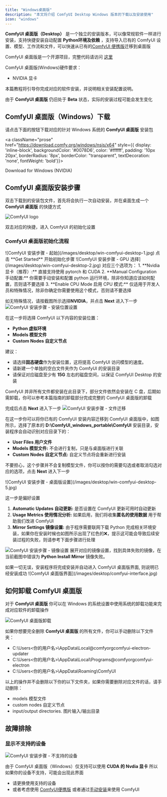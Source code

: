 ```yaml
---
title: "Windows桌面版"
description: "本文将介绍 ComfyUI Desktop Windows 版本的下载以及安装使用"
icon: "windows"
---
```



**ComfyUI 桌面版（Desktop）** 是一个独立的安装版本，可以像常规软件一样进行安装，支持快捷安装自动配置 **Python环境及依赖** ，支持导入已有的 ComfyUI 设置、模型、工作流和文件，可以快速从已有的[ComfyUI 便携版](/zh-CN/installation/comfyui_portable_windows)迁移到桌面版

ComfyUI 桌面版是一个开源项目，完整代码请访问 [这里](https://github.com/Comfy-Org/desktop)

ComfyUI 桌面版(Windows)硬件要求：
- NVIDIA 显卡

本篇教程将引导你完成对应的软件安装，并说明相关安装配置说明。

<Warning>由于 **ComfyUI 桌面版** 仍旧处于 **Beta** 状态，实际的安装过程可能会发生变化</Warning>

## ComfyUI 桌面版（Windows）下载

请点击下面的按钮下载对应的针对 Windows 系统的 **ComfyUI 桌面版** 安装包

<a className="prose" href="https://download.comfy.org/windows/nsis/x64" style={{ display: 'inline-block', backgroundColor: '#0078D6', color: '#ffffff', padding: '10px 20px', borderRadius: '8px', borderColor: "transparent", textDecoration: 'none', fontWeight: 'bold'}}>
<p className="prose" style={{ margin: 0, fontSize: "0.8rem" }}>Download for Windows (NVIDIA)</p>
</a>

## ComfyUI 桌面版安装步骤

双击下载到的安装包文件，首先将会执行一次自动安装，并在桌面生成一个 **ComfyUI 桌面版** 的快捷方式

![ComfyUI logo](/images/desktop/win-comfyui-desktop-shortcut.jpg)

双击对应的快捷，进入 ComfyUI 的初始化设置

### ComfyUI 桌面版初始化流程

<Steps>
<Step title="开始界面">
  <Tabs>
      <Tab title="正常启动">
      ![ComfyUI 安装步骤 - 起始](/images/desktop/win-comfyui-desktop-1.jpg)
      点击 **Get Started** 开始初始化步骤
      </Tab>
      <Tab title="维护页">
      <MaintenancePage/>
      </Tab>
  </Tabs>
</Step>
<Step title="Select GPU(GPU选择)">
![ComfyUI 安装步骤 - GPU 选择](/images/desktop/win-comfyui-desktop-2.jpg)
对应三个选项为：
1. **Nvidia 显卡（推荐）:** 直接支持使用 pytorch 和 CUDA
2. **Manual Configuration 手动配置:** 你需要手动安装和配置 python 运行环境，除非你知道应该如何配置，否则请不要选择
3. **Enable CPU Mode 启用 CPU 模式:** 仅适用于开发人员和特殊情况，除非你确定你需要使用这个模式，否则请不要选择

如无特殊情况，请按截图所示选择**NVIDIA**，并点击 **Next** 进入下一步
</Step>
<Step title="Install location（安装位置）">
![ComfyUI 安装步骤 - 安装位置设置](/images/desktop/win-comfyui-desktop-3.jpg)

在这一步将选择 ComfyUI 以下内容的安装位置：
 - **Python 虚拟环境**
 - **Models 模型文件**
 - **Custom Nodes 自定义节点**

 建议：
 - 请选择**固态硬盘**作为安装位置，这将提高 ComfyUI 访问模型的速度。
 - 请新建一个单独的空白文件夹作为 ComfyUI 的安装目录
 - 请保证对应磁盘至少有 **15G** 左右的磁盘空间，以保证 ComfyUI Desktop 的安装

<Note>ComfyUI 并非所有文件都安装在此目录下，部分文件依然会安装在 C 盘，后期如需卸载，你可以参考本篇指南的卸载部分完成完整的 ComfyUI 桌面版的卸载</Note>

完成后点击 **Next** 进入下一步
</Step>
<Step title="Migrate from Existing Installation（从已有安装迁移 - 可选）">
![ComfyUI 安装步骤 - 文件迁移](/images/desktop/win-comfyui-desktop-4.jpg)

在这一步你可以将你已有的 ComfyUI 安装内容迁移到 ComfyUI 桌面版中，如图所示，选择了原本的 **D:\ComfyUI_windows_portable\ComfyUI** 安装目录，安装程序会自动识别对应目录下的：
- **User Files 用户文件**
- **Models 模型文件:** 不会进行复制，只是与桌面版进行关联
- **Custom Nodes 自定义节点:** 自定义节点将会重新进行安装

不要担心，这个步骤并不会复制模型文件，你可以按你的需要勾选或者取消勾选对应的选项，点击 **Next** 进入下一步

</Step>
<Step title="Desktop Setting(桌面版设置)">
![ComfyUI 安装步骤 - 桌面版设置](/images/desktop/win-comfyui-desktop-5.jpg)

这一步是偏好设置
1. **Automatic Updates 自动更新:** 是否设置在 ComfyUI 更新可用时自动更新
2. **Usage Metrics 使用情况分析:** 如果启用，我们将收集**匿名的使用数据** 用于帮助我们改进 ComfyUI
3. **Mirror Settings 镜像设置:** 由于程序需要联网下载 Python 完成相关环境安装，如果你在安装时候也如图所示出现了红色的❌，提示这可能会导致后续安装过程的失败，则请参考下面步骤进行处理

![ComfyUI 安装步骤 - 镜像设置](/images/desktop/win-comfyui-desktop-6.jpg)
展开对应的镜像设置，找到具体失败的镜像，在当前截图中错误为 **Python Install Mirror** 镜像失败。

 <MirrorLinks/>  
 </Step>
 <Step title="完成安装">
 如果一切无误，安装程序将完成安装并自动进入 ComfyUI 桌面版界面, 则说明已经安装成功
 ![ComfyUI 桌面版界面](/images/desktop/comfyui-interface.jpg)
 </Step>
</Steps>

<FirstGeneration/>
<UpdateComfyui/>
<ExternalModelsDesktop/>
<DesktopVenv/>

## 如何卸载 ComfyUI 桌面版

对于 **ComfyUI 桌面版** 你可以在 Windows 的系统设置中使用系统的卸载功能来完成对应软件的卸载操作

![ComfyUI 桌面版卸载](/images/desktop/win-uninstall-comfyui.jpg)

如果你想要完全删除 **ComfyUI 桌面版** 的所有文件，你可以手动删除以下文件夹：
- C:\Users\<你的用户名>\AppData\Local\@comfyorgcomfyui-electron-updater
- C:\Users\<你的用户名>\AppData\Local\Programs\@comfyorgcomfyui-electron
- C:\Users\<你的用户名>\AppData\Roaming\ComfyUI

以上的操作并不会删除以下你的以下文件夹，如果你需要删除对应文件的话，请手动删除：
- models 模型文件
- custom nodes 自定义节点
- input/output directories. 图片输入/输出目录

## 故障排除

### 显示不支持的设备

![ComfyUI 安装步骤 - 不支持的设备](/images/desktop/win-comfyui-desktop-0.jpg)

由于 ComfyUI 桌面版（Windows）仅支持可以使用 **CUDA 的 Nvdia 显卡** 所以如果你的设备不支持，可能会出现此界面
- 请更换使用支持的设备
- 或者考虑使用 [ComfyUI便携版](/zh-CN/installation/comfyui_portable_windows) 或者通过[手动安装](/zh-CN/installation/manual_install)来使用 ComfyUI

<TroubleshootingGpt/>
<TroubleshootingFeedback
log_path="C:\Users\ <你的用户名> \AppData\Roaming\ComfyUI\logs"
config_path="C:\Users\ <你的用户名> \AppData\Roaming\ComfyUI"
/>

